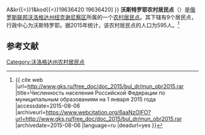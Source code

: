 {{Infobox Settlement
| official_name = 沃斯特罗耶农村居民点
| native_name = Сельское поселение Востровское
| settlement_type = [[农村居民点|农村居民点]]
| subdivision_type = [[国家|国家]]
| subdivision_type1 = [[州_(俄罗斯)|州]]
| subdivision_type2 = [[区_(苏联)|区]]
| subdivision_name = {{RUS}}
| subdivision_name1 = [[沃洛格达州|沃洛格达州]]
| subdivision_name2 = [[纽克谢尼察区|纽克谢尼察区]]
| seat_type = 行政中心
| seat = 沃斯特罗耶
| population_as_of=2015
| population_footnotes = <ref name=stat />
| population_total = 595
| coordinates_display = inline,title
| latd = 60 | latm = 32 | lats = 17 | latNS = N
| longd = 44 | longm = 55 | longs = 33 | longEW = E
| timezone = [[莫斯科时间|MSK]]
| utc_offset = +3
| blank_name = [[俄罗斯市政土地区划代码|OKTMO编码]]
| blank_info = [http://classif.spb.ru/classificators/view/tma.php?st{{=}}A&kr{{=}}1&kod{{=}}19636420 19636420]
}}
'''沃斯特罗耶农村居民点'''（{{lang-ru|Сельское поселение Востровское}}）是[[俄罗斯联邦|俄罗斯联邦]][[沃洛格达州|沃洛格达州]][[纽克谢尼察区|纽克谢尼察区]]所属的一个[[农村居民点|农村居民点]]。其下辖有9个居民点，行政中心为沃斯特罗耶。据2015年统计，该农村居民点的人口为595人。<ref name=stat>{{ cite web |url=http://www.gks.ru/free_doc/doc_2015/bul_dr/mun_obr2015.rar |title=Численность населения Российской Федерации по муниципальным образованиям на 1 января 2015 года |accessdate=2015-08-06 |archiveurl=https://www.webcitation.org/6aaNzOlFO?url=http://www.gks.ru/free_doc/doc_2015/bul_dr/mun_obr2015.rar |archivedate=2015-08-06 |language=ru |deadurl=yes }}</ref>

== 参考文献 ==
{{reflist}}

{{Russia-stub}}

[[Category:沃洛格达州农村居民点|Category:沃洛格达州农村居民点]]